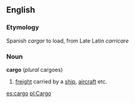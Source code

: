 ==English==
===Etymology===
Spanish ''cargar'' to load, from Late Latin ''carricare''
===Noun===
'''cargo''' (''plural'' cargoes)
# [[freight]] carried by a [[ship]], [[aircraft]] etc.

[[es:cargo]]
[[pl:Cargo]]
